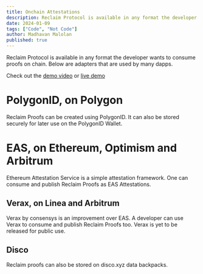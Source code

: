 ```yaml
---
title: Onchain Attestations
description: Reclaim Protocol is available in any format the developer wants to consume proofs on chain. Below are adapters that are used by many dapps.
date: 2024-01-09
tags: ["Code", "Not Code"]
author: Madhavan Malolan
published: true
---
```


Reclaim Protocol is available in any format the developer wants to consume proofs on chain. Below are adapters that are used by many dapps.

Check out the [demo video](https://blog.reclaimprotocol.org/posts/usecase-onchain/) or [live demo](https://publish-credentials.reclaimprotocol.org/)

# PolygonID, on Polygon

Reclaim Proofs can be created using PolygonID. It can also be stored securely for later use on the PolygonID Wallet.

# EAS, on Ethereum, Optimism and Arbitrum

Ethereum Attestation Service is a simple attestation framework. One can consume and publish Reclaim Proofs as EAS Attestations.

## Verax, on Linea and Arbitrum

Verax by consensys is an improvement over EAS. A developer can use Verax to consume and publish Reclaim Proofs too. Verax is yet to be released for public use.

## Disco

Reclaim proofs can also be stored on disco.xyz data backpacks.
